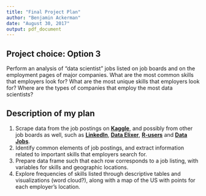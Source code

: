 ```yaml
---
title: "Final Project Plan"
author: "Benjamin Ackerman"
date: "August 30, 2017"
output: pdf_document
---
```


## Project choice: Option 3
Perform an analysis of "data scientist" jobs listed on job boards and on the employment pages of major companies. What are the most common skills that employers look for? What are the most unique skills that employers look for? Where are the types of companies that employ the most data scientists?

## Description of my plan
1. Scrape data from the job postings on **[Kaggle](https://www.kaggle.com/jobs)**, and possibly from other job boards as well, such as **[LinkedIn](https://www.linkedin.com/jobs/)**, **[Data Elixer](https://jobs.dataelixir.com)**, **[R-users](https://www.r-users.com)** and **[Data Jobs](https://datajobs.com)**.
2. Identify common elements of job postings, and extract information related to important skills that employers search for.
3. Prepare data frame such that each row corresponds to a job listing, with variables for skills and geographic locations.
4. Explore frequencies of skills listed through descriptive tables and visualizations (word cloud?), along with a map of the US with points for each employer's location.


